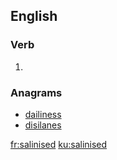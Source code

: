 ==English==

===Verb===
{{head|en|verb form}}

# {{en-past of|salinise}}

===Anagrams===
* [[dailiness#English|dailiness]]
* [[disilanes#English|disilanes]]

[[fr:salinised]]
[[ku:salinised]]